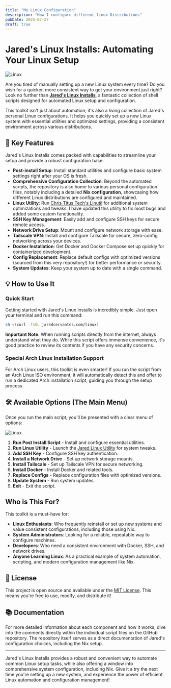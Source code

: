 ```yaml
---
title: "My Linux Configuration"
description: "How I configure different linux Distributions"
pubDate: 2025-07-27
draft: true
---
```

# Jared's Linux Installs: Automating Your Linux Setup

![Linux](https://utfs.io/f/avP9Ws4j0vyMiDeH2YMXScWJArkKqwvUa7es1g0IpBoFG4mj)

Are you tired of manually setting up a new Linux system every time? Do you wish for a quicker, more consistent way to get your environment just right? Look no further than **[Jared's Linux Installs](https://github.com/Jaredy899/linux.git)**, a fantastic collection of shell scripts designed for automated Linux setup and configuration.

This toolkit isn't just about automation; it's also a living collection of Jared's personal Linux configurations. It helps you quickly set up a new Linux system with essential utilities and optimized settings, providing a consistent environment across various distributions.

## 🚀 Key Features

Jared's Linux Installs comes packed with capabilities to streamline your setup and provide a robust configuration base:

* **Post-install Setup**: Install standard utilities and configure basic system settings right after your OS is fresh.
* **Comprehensive Configuration Collection**: Beyond the automated scripts, the repository is also home to various personal configuration files, notably including a detailed **Nix configuration**, showcasing how different Linux distributions are configured and maintained.
* **Linux Utility**: Run [Chris Titus Tech's Linutil](https://github.com/ChrisTitusTech/linutil) for additional system optimizations and tweaks. I have updated this utility to fix most bugs and added some custom functionality.
* **SSH Key Management**: Easily add and configure SSH keys for secure remote access.
* **Network Drive Setup**: Mount and configure network storage with ease.
* **Tailscale VPN**: Install and configure Tailscale for secure, zero-config networking across your devices.
* **Docker Installation**: Get Docker and Docker Compose set up quickly for containerized development.
* **Config Replacement**: Replace default configs with optimized versions (sourced from this very repository!) for better performance or security.
* **System Updates**: Keep your system up to date with a single command.

## 💡 How to Use It

### Quick Start

Getting started with Jared's Linux Installs is incredibly simple. Just open your terminal and run this command:

```sh
sh <(curl -fsSL jaredcervantes.com/linux)
```

**Important Note**: When running scripts directly from the internet, always understand what they do. While this script offers immense convenience, it's good practice to review its contents if you have any security concerns.

### Special Arch Linux Installation Support

For Arch Linux users, this toolkit is even smarter! If you run the script from an Arch Linux ISO environment, it will automatically detect this and offer to run a dedicated Arch installation script, guiding you through the setup process.

## 🛠️ Available Options (The Main Menu)

Once you run the main script, you'll be presented with a clear menu of options:

![Linux](https://22yjaf7c2x.ufs.sh/f/avP9Ws4j0vyMOIaMRl23vacZSkjMnmwdb8sVBF73GATHRUyX)

1. **Run Post Install Script** - Install and configure essential utilities.
2. **Run Linux Utility** - Launch the [Jared Linux Utility](https://github.com/Jaredy899/jaredlinutil) for system tweaks.
3. **Add SSH Key** - Configure SSH key authentication.
4. **Install a Network Drive** - Set up network storage mounts.
5. **Install Tailscale** - Set up Tailscale VPN for secure networking.
6. **Install Docker** - Install Docker and related tools.
7. **Replace Configs** - Replace configuration files with optimized versions.
8. **Update System** - Run system updates.
9. **Exit** - Exit the script.

## Who is This For?

This toolkit is a must-have for:

* **Linux Enthusiasts**: Who frequently reinstall or set up new systems and value consistent configurations, including those using Nix.
* **System Administrators**: Looking for a reliable, repeatable way to configure machines.
* **Developers**: Who need a consistent environment with Docker, SSH, and network drives.
* **Anyone Learning Linux**: As a practical example of system automation, scripting, and modern configuration management like Nix.

## 📝 License

This project is open source and available under the [MIT License](https://github.com/Jaredy899/linux/blob/main/LICENSE). This means you're free to use, modify, and distribute it!

## 📚 Documentation

For more detailed information about each component and how it works, dive into the comments directly within the individual script files on the GitHub repository. The repository itself serves as a direct documentation of Jared's configuration choices, including the Nix setup.

---

Jared's Linux Installs provides a robust and convenient way to automate common Linux setup tasks, while also offering a window into comprehensive system configuration, including Nix. Give it a try the next time you're setting up a new system, and experience the power of efficient Linux automation and configuration management!
